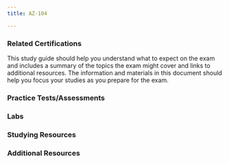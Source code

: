 ```yaml
---
title: AZ-104

---
```


<LinkCard title="Exam AZ-104: Microsoft Azure Administrator" href="https://learn.microsoft.com/certifications/exams/az-104"/>

### Related Certifications
<CardGrid>
  <LinkCard title="Azure Administrator Associate" href="https://learn.microsoft.com/en-us/certifications/azure-administrator" target="_blank"/>
  <LinkCard title="Azure Solutions Architect Expert" href="https://learn.microsoft.com/en-us/certifications/azure-solutions-architect" target="_blank"/>
  <LinkCard title="DevOps Engineer Expert" href="https://learn.microsoft.com/en-us/certifications/devops-engineer" target="_blank"/>
</CardGrid>


  <Card title="Exam Study Guide" icon="open-book"> 
  <LinkCard title="AZ-104 Study Guide" href="https://aka.ms/az104-studyguide" />

This study guide should help you understand what to expect on the exam and includes a summary of the topics the exam might cover and links to additional resources. The information and materials in this document should help you focus your studies as you prepare for the exam.

  </Card>

### Practice Tests/Assessments

<CardGrid>
  <LinkCard title="MSLearn Practice Assessment" href="https://learn.microsoft.com/certifications/exams/az-104/practice/assessment?assessment-type=practice&assessmentId=21" />
  <LinkCard title="MeasureUp Practice Tests" href="https://www.measureup.com/microsoft-practice-test-az-104-microsoft-azure-administrator.html" />
  <LinkCard title="Whizlab Practice Tests" href="https://www.whizlabs.com/microsoft-azure-certification-az-104/" /> 
  <LinkCard title="Scott Duffy Practice Tests" href="https://www.udemy.com/course/az104-azure-practice/" />
</CardGrid>

### Labs
  <LinkCard title="Exam Labs" href="https://futureURLOfLabPage.com" />

### Studying Resources

<Tabs>

  <TabItem label="Text">
  <CardGrid>
  <LinkCard title="Microsoft Learn" href="https://learn.microsoft.com/certifications/exams/az-104" />
  </CardGrid>
  </TabItem>

  <TabItem label="Videos">
  <CardGrid>
  <LinkCard title="Microsoft Learn Exam Readiness Zone" href="https://learn.microsoft.com/en-us/shows/exam-readiness-zone/?terms=AZ-104" />
  <LinkCard title="John Savill Study Cram" href="https://www.youtube.com/watch?v=VOod_VNgdJk&list=PLlVtbbG169nH_CJl4wwKBfS1V8nMYr7xL&index=8&pp=iAQB" />
  <LinkCard title="John Savill's Course" href="https://www.youtube.com/playlist?list=PLlVtbbG169nGlGPWs9xaLKT1KfwqREHbs" />
  <LinkCard title="AGuideToCloud Course" href="https://www.youtube.com/playlist?list=PLhLKc18P9YOAW3dKZaQ2xVYg8uE1m5Lp8" />
  <LinkCard title="freeCodeCamp/ExamPro Course" href="https://youtu.be/10PbGbTUSAg?si=qVvb-iysK0px8Xdk" />
  </CardGrid>
  </TabItem>

  <TabItem label="Paid">
  <CardGrid>
  <LinkCard title="Pluralsight Course" href="https://www.pluralsight.com/paths/az-104-microsoft-azure-administrator-certification-prep" />
  <LinkCard title="ExamPro Course" href="https://www.exampro.co/az-104" />
  <LinkCard title="Scott Duffy Course" href="https://www.udemy.com/course/70533-azure/" />
  </CardGrid>
  </TabItem>

</Tabs>

### Additional Resources
<CardGrid>
  <LinkCard title="Microsoft 365 E5 Developer Tenant" href="https://developer.microsoft.com/en-us/microsoft-365/dev-program" /> 
  <LinkCard title="Microsoft Azure Free Account" href="https://azure.microsoft.com/en-us/offers/ms-azr-0044p" /> 
  <LinkCard title="Cisco Networking Basics Course" href="https://skillsforall.com/course/networking-basics?courseLang=en-US" /> 
</CardGrid>

